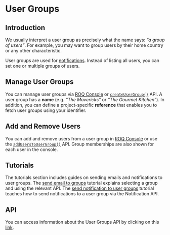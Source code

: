 
# User Groups

## Introduction

We usually interpret a user group as precisely what the name says: _“a group of users”_. For example, you may want to group users by their home country or any other characteristic.

User groups are used for [notifications](/notifications). Instead of listing all users, you can set one or multiple groups of users.

## Manage User Groups

You can manage user groups via [ROQ Console](https://console.roq.tech/) or [`createUserGroup()`](/user-groups/api#createusergroup) API. A user group has a **name** (e.g. _“The Mavericks”_ or _“The Gourmet Kitchen”_). In addition, you can define a project-specific **reference** that enables you to fetch user groups using your identifier.

## Add and Remove Users

You can add and remove users from a user group in [ROQ Console](https://console.roq.tech/) or use the [`addUsersToUserGroup()`](/user-groups/api#adduserstousergroup) API. Group memberships are also shown for each user in the console.

## Tutorials

The tutorials section includes guides on sending emails and notifications to user groups. The [send email to groups](/user-groups/tutorials/send-email-to-groups) tutorial explains selecting a group and using the relevant API. The [send notification to user groups](/user-groups/tutorials/notify-user-groups) tutorial teaches how to send notifications to a user group via the Notification API.

## API

You can access information about the User Groups API by clicking on this [link](/user-groups/api).

